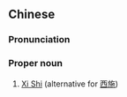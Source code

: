 ==Chinese==
{{zh-forms}}

===Pronunciation===
{{zh-pron
|m=Xīzi
|mn=Se-chú
|cat=pn
}}

===Proper noun===
{{zh-proper noun}}

# [[w:Xi Shi|Xi Shi]] (alternative for [[西施]])